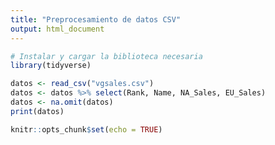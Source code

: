 ```yaml
---
title: "Preprocesamiento de datos CSV"
output: html_document
---
```


```r
# Instalar y cargar la biblioteca necesaria
library(tidyverse)
```
  
```r
datos <- read_csv("vgsales.csv")
datos <- datos %>% select(Rank, Name, NA_Sales, EU_Sales)
datos <- na.omit(datos)
print(datos)
```

```r
knitr::opts_chunk$set(echo = TRUE)
```


